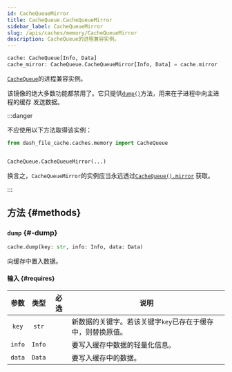 ```yaml
---
id: CacheQueueMirror
title: CacheQueue.CacheQueueMirror
sidebar_label: CacheQueueMirror
slug: /apis/caches/memory/CacheQueueMirror
description: CacheQueue的进程兼容实例。
---
```




<APITopBar type="class" source="caches.memory.CacheQueueMirror" />

```python
cache: CacheQueue[Info, Data]
cache_mirror: CacheQueue.CacheQueueMirror[Info, Data] = cache.mirror
```

[`CacheQueue`](./CacheQueue.mdx)的进程兼容实例。

该镜像的绝大多数功能都禁用了。它只提供[`dump()`](#-dump)方法，用来在子进程中向主进程的缓存
发送数据。

:::danger

不应使用以下方法取得该实例：

```python
from dash_file_cache.caches.memory import CacheQueue


CacheQueue.CacheQueueMirror(...)
```

换言之，`CacheQueueMirror`的实例应当永远透过[`CacheQueue().mirror`](./CacheQueue#-mirror)
获取。

:::

## 方法 {#methods}

### <IconObjType type="method"/> `dump` {#-dump}

```python
cache.dump(key: str, info: Info, data: Data)
```

向缓存中置入数据。

#### 输入 {#requires}

|  参数  |  类型  |               必选                | <center>说明</center>                                       |
| :----: | :----: | :-------------------------------: | ----------------------------------------------------------- |
| `key`  | `str`  | <InlineIcon icon={vsiCheckIcon}/> | 新数据的关键字。若该关键字`key`已存在于缓存中，则替换原值。 |
| `info` | `Info` | <InlineIcon icon={vsiCheckIcon}/> | 要写入缓存中数据的轻量化信息。                              |
| `data` | `Data` | <InlineIcon icon={vsiCheckIcon}/> | 要写入缓存中的数据。                                        |
